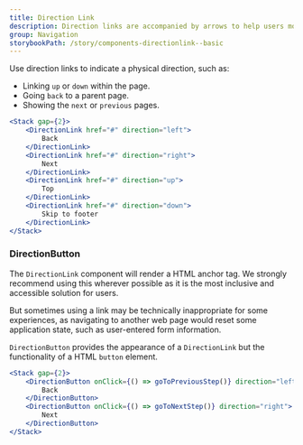 ```yaml
---
title: Direction Link
description: Direction links are accompanied by arrows to help users move quickly to other parts of the page or through a process.
group: Navigation
storybookPath: /story/components-directionlink--basic
---
```


Use direction links to indicate a physical direction, such as:

- Linking `up` or `down` within the page.
- Going `back` to a parent page.
- Showing the `next` or `previous` pages.

```jsx live
<Stack gap={2}>
	<DirectionLink href="#" direction="left">
		Back
	</DirectionLink>
	<DirectionLink href="#" direction="right">
		Next
	</DirectionLink>
	<DirectionLink href="#" direction="up">
		Top
	</DirectionLink>
	<DirectionLink href="#" direction="down">
		Skip to footer
	</DirectionLink>
</Stack>
```

### DirectionButton

The `DirectionLink` component will render a HTML anchor tag. We strongly recommend using this wherever possible as it is the most inclusive and accessible solution for users.

But sometimes using a link may be technically inappropriate for some experiences, as navigating to another web page would reset some application state, such as user-entered form information.

`DirectionButton` provides the appearance of a `DirectionLink` but the functionality of a HTML `button` element.

```jsx
<Stack gap={2}>
	<DirectionButton onClick={() => goToPreviousStep()} direction="left">
		Back
	</DirectionButton>
	<DirectionButton onClick={() => goToNextStep()} direction="right">
		Next
	</DirectionButton>
</Stack>
```
